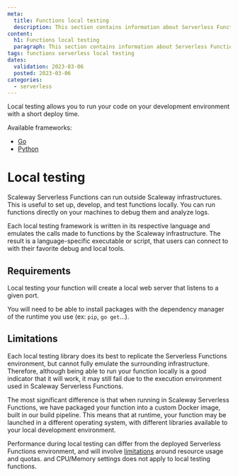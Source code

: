 ```yaml
---
meta:
  title: Functions local testing
  description: This section contains information about Serverless Functions' local development and testing.
content:
  h1: Functions local testing
  paragraph: This section contains information about Serverless Functions' local development and testing
tags: functions serverless local testing
dates:
  validation: 2023-03-06
  posted: 2023-03-06
categories:
  - serverless
---
```


Local testing allows you to run your code on your development environment with a short deploy time.

Available frameworks:

- [Go](https://github.com/scaleway/serverless-functions-go)
- [Python](https://github.com/scaleway/serverless-functions-python)

# Local testing

Scaleway Serverless Functions can run outside Scaleway infrastructures. This is useful to set up, develop, and test functions locally. You can run functions directly on your machines to debug them and analyze logs.

Each local testing framework is written in its respective language and emulates the calls made to functions by the Scaleway infrastructure.
The result is a language-specific executable or script, that users can connect to with their favorite debug and local tools.

## Requirements

Local testing your function will create a local web server that listens to a given port.

You will need to be able to install packages with the dependency manager of the runtime you use 
(ex: `pip`, `go get`...).

## Limitations

Each local testing library does its best to replicate the Serverless Functions environment, but cannot fully emulate 
the surrounding infrastructure. Therefore, although being able to run your function locally is a good indicator 
that it will work, it may still fail due to the execution environment used in Scaleway Serverless Functions.

The most significant difference is that when running in Scaleway Serverless Functions, 
we have packaged your function into a custom Docker image, built in our build pipeline. 
This means that at runtime, your function may be launched in a different operating system, 
with different libraries available to your local development environment.

Performance during local testing can differ from the deployed Serverless Functions environment,
 and will involve [limitations](/serverless/functions/reference-content/functions-limitations/) around resource usage and quotas.
and CPU/Memory settings does not apply to local testing functions.

